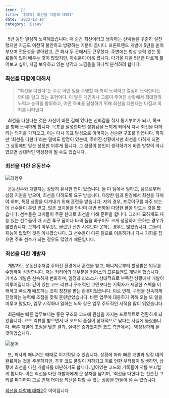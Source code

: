 ```yaml
---
icon: '💪'
title: '[생각] 최선을 다함에 대해1'
date: '2023-12-10'
category: 'Essay'
---
```


&nbsp; 5년 동안 열심히 노력해왔습니다. 매 순간 최선이라고 생각하는 선택들을 꾸준히 실천했지만 지금도 여전히 불안하고 방황하는 기분이 듭니다. 프론트엔드 개발에 5년을 쏟아부으며 전문성을 쌓아왔고, 큰 회사 두 곳에서도 근무했다. 주변에는 항상 능력 있는 동료들이 있어 배우는 것이 많았지만, 아쉬움이 더욱 큽니다. 다가올 다음 5년은 다르게 풀어보고 싶어, 지금 보유하고 있는 생각과 느낌들을 하나씩 분석하려 합니다.

### 최선을 다함에 대해서

> "최선을 다한다"는 주로 어떤 일을 수행할 때 특히 노력하고 열심히 노력한다는 의미를 담고 있는 표현이다. 이 말은 개인이나 그룹이 주어진 상황에서 최대한의 노력과 능력을 발휘하고, 어떤 목표를 달성하기 위해 최선을 다한다는 다짐과 의지를 나타낸다.

&nbsp; 최선을 다한다는 것은 자신이 바른 길에 있다는 신뢰감을 줘서 동기부여가 되고, 목표를 향해 노력하게 합니다. 목표를 달성한다면 성취감을 느끼게 되어서 다시 최선을 다하려는 의지를 가져오고, 이는 다시 목표 달성으로 이어지는 선순환 구조를 만듭니다. 하지만 '최선을 다한다'라는 말에도 함정이 있는데, 주어진 상황에서만 최선을 다하게 되면 그 상황에만 맞는 성장만 이루게 됩니다. 그 성장이 본인이 생각하기에 바른 방향이 아니였으면 상대적인 역성장이 될 수도 있습니다.

### 최선을 다한 운동선수

![최형우](./images/hyungwoo.jpg)

&nbsp; 운동선수와 개발자는 상당히 유사한 면이 있습니다. 둘 다 팀에서 일하고, 팀으로부터 성장 지원을 받으며, 최선을 다하도록 요구 받습니다. 다양한 팀과 환경에서 최선을 다해야 하며, 특정 상황을 이겨내기 위해 훈련을 받습니다. 저의 경우, 프로야구를 자주 보는데 선수들이 훈련 받고, 많은 코치들을 만나며 매번 변화된 다양한 폼을 만드는 것을 봤습니다. 선수들은 코치들이 주문 한대로 최선을 다해 훈련을 합니다. 그러나 묘하게도 재능 있는 선수들이 매 시즌 투구 폼이나 타격 폼을 바꾸어도 크게 성장하지 못하는 경우가 많았습니다. 오히려 아무것도 몰랐던 신인 시절보다 못하는 경우도 많았습니다. 그들이 재능이 없었던 것은 아니였습니다. 그 선수들이 다른 팀으로 이동하거나 다시 기회를 잡으면 주축 선수가 되는 경우도 많았기 때문입니다.

### 최선을 다한 개발자

&nbsp; 개발자도 운동선수처럼 주어진 환경에서 훈련을 받고, 매니저로부터 할당받은 업무를 수행하며 성장합니다. 저는 커리어의 대부분을 커머스의 프론트엔드 개발을 했습니다. 커머스 개발은 신속하게 변화하며, 일정과 리소스가 상대적으로 부족한 상황에서 개발이 이루어집니다. 깊이 있는 코드 리뷰나 구조적인 고민보다는 기획자가 제공한 스펙을 이해하고 빠르게 배포하는 것이 칭찬을 받는 환경이었습니다. 이로 인해, 구현을 신속하게 진행하는 능력에 초점을 맞춰 훈련받았습니다. 바쁜 업무에 대응하기 위해 오늘 또 일을 미루고 말았다, 업무 시각화나 일하는 뇌와 같은 업무 주도적인 서적을 많이 읽었습니다.

&nbsp; 최근에는 빠른 업무보다는 좋은 구조와 코드에 관심을 가지는 프로젝트로 전환하게 되었습니다. 코드 리뷰를 받으면서 내 코드의 품질이 상대적으로 낮다는 사실에 놀랐습니다. 빠른 개발에 초점을 맞춘 결과, 실력은 증가했지만 코드 측면에서는 역성장하게 된 것이었습니다.

![문어](./images/octo.jpeg)

&nbsp; 또, 회사와 매니저는 때때로 이기적일 수 있습니다. 상황에 따라 빠른 개발과 일정 내의 완료하는 것을 주문하지만, 추후 코드 품질이 저하되고 이로 인한 부작용이 발생하면, 상황에 최선을 다한 개발자를 비난하기도 합니다. 남아있는 코드의 기록들이 저를 부끄럽게 합니다. 이는 최선을 다한 개발자에게 큰 상처를 남기며, '최선을 다한다'는 선순환 고리를 파괴하여 그로 인해 더이상 최선을 다할 수 없는 상황을 만들어 낼 수 있습니다.

[최선을 다함에 대해2](/do-my-best-2)로 이어집니다
